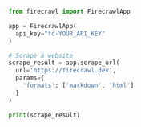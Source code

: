 ```python Python
from firecrawl import FirecrawlApp

app = FirecrawlApp(
  api_key="fc-YOUR_API_KEY"
)

# Scrape a website
scrape_result = app.scrape_url(
  url='https://firecrawl.dev',
  params={
    'formats': ['markdown', 'html']
  }
)

print(scrape_result)
```
